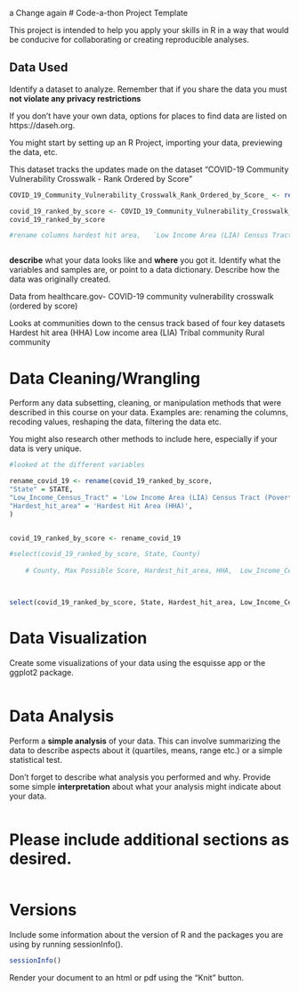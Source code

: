 a Change again
# Code-a-thon Project Template

This project is intended to help you apply your skills in R in a way that would be conducive for collaborating or creating reproducible analyses.


## Data Used

Identify a dataset to analyze. Remember that if you share the data you must **not violate any privacy restrictions**

If you don't have your own data, options for places to find data are listed on https://daseh.org.

You might start by setting up an R Project, importing your data, previewing the data, etc. 

This dataset tracks the updates made on the dataset "COVID-19 Community Vulnerability Crosswalk - Rank Ordered by Score"


```r


COVID_19_Community_Vulnerability_Crosswalk_Rank_Ordered_by_Score_ <- read_csv("C:/Users/lucym/Downloads/COVID-19_Community_Vulnerability_Crosswalk_-_Rank_Ordered_by_Score_.csv")

covid_19_ranked_by_score <- COVID_19_Community_Vulnerability_Crosswalk_Rank_Ordered_by_Score_
covid_19_ranked_by_score

#rename columns hardest hit area,   `Low Income Area (LIA) Census Tract (Poverty Percentage)`, 



```

**describe** what your data looks like and **where** you got it. Identify what the variables and samples are, or point to a data dictionary. Describe how the data was originally created. 

Data from healthcare.gov- COVID-19 community vulnerability crosswalk (ordered by score)

Looks at communities down to the census track based of four key datasets
Hardest hit area (HHA)
Low income area (LIA)
Tribal community 
Rural community 






# Data Cleaning/Wrangling

Perform any data subsetting, cleaning, or manipulation methods that were described in this course on your data. Examples are: renaming the columns, recoding values, reshaping the data, filtering the data etc. 

You might also research other methods to include here, especially if your data is very unique.

```r

#looked at the different variables 

rename_covid_19 <- rename(covid_19_ranked_by_score, 
"State" = STATE,
"Low_Income_Census_Tract" = 'Low Income Area (LIA) Census Tract (Poverty Percentage)',
"Hardest_hit_area" = 'Hardest Hit Area (HHA)',
)


covid_19_ranked_by_score <- rename_covid_19

#select(covid_19_ranked_by_score, State, County)
     
    # County, Max Possible Score, Hardest_hit_area, HHA,  Low_Income_Census_Tract)




```

```r
select(covid_19_ranked_by_score, State, Hardest_hit_area, Low_Income_Census_Tract)
```

# Data Visualization

Create some visualizations of your data using the esquisse app or the ggplot2 package.

```r






```


# Data Analysis

Perform a **simple analysis** of your data. This can involve summarizing the data to describe aspects about it (quartiles, means, range etc.) or a simple statistical test. 

Don't forget to describe what analysis you performed and why. Provide some simple **interpretation** about what your analysis might indicate about your data.

```r

```


# Please include additional sections as desired.

```r

```


# Versions

Include some information about the version of R and the packages you are using by running sessionInfo().

```r
sessionInfo()
```

Render your document to an html or pdf using the "Knit" button.
